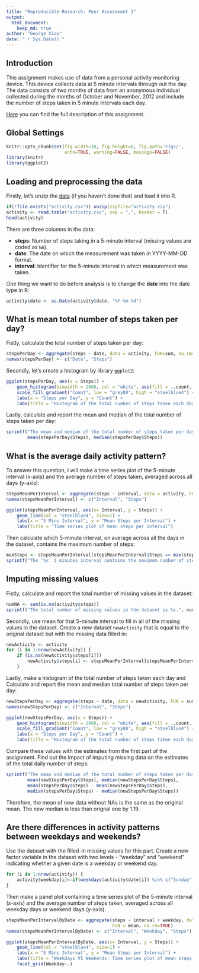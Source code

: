 ```yaml
---
title: "Reproducible Research: Peer Assessment 1"
output: 
  html_document:
    keep_md: true
author: "George Xiao"
date: "`r Sys.Date()`"
---
```


## Introduction
This assignment makes use of data from a personal activity monitoring device. This device collects data at 5 minute intervals through out the day. The data consists of two months of data from an anonymous individual collected during the months of October and November, 2012 and include the number of steps taken in 5 minute intervals each day.

[Here](https://github.com/rdpeng/RepData_PeerAssessment1) you can find the full description of this assignment. 

## Global Settings

```r
knitr::opts_chunk$set(fig.width=10, fig.height=6, fig.path='Figs/',
                      echo=TRUE, warning=FALSE, message=FALSE)
library(knitr)
library(ggplot2)
```

## Loading and preprocessing the data
Firstly, let's unzip the [data](https://d396qusza40orc.cloudfront.net/repdata%2Fdata%2Factivity.zip) (if you haven't done that) and load it into R.

```r
if(!file.exists("activity.csv")) unzip(zipfile="activity.zip")
activity <- read.table("activity.csv", sep = ",", header = T)
head(activity)
```

There are three columns in the data:

- **steps**: Number of steps taking in a 5-minute interval (missing values are coded as `NA`).
- **date**: The date on which the measurement was taken in YYYY-MM-DD format.
- **interval**: Identifier for the 5-minute interval in which measurement was taken.

One thing we want to do before analysis is to change the **date** into the date type in R:

```r
activity$date <- as.Date(activity$date, "%Y-%m-%d")
```

## What is mean total number of steps taken per day?
Fistly, calculate the total number of steps taken per day:

```r
stepsPerDay <- aggregate(steps ~ date, data = activity, FUN=sum, na.rm=TRUE)
names(stepsPerDay) <- c("Date", "Steps")
```

Secondly, let's create a histogram by library `ggplot2`:
```r
ggplot(stepsPerDay, aes(x = Steps)) + 
    geom_histogram(binwidth = 2000, col = "white", aes(fill = ..count..)) +
    scale_fill_gradient("Count", low = "grey80", high = "steelblue4") +
    labs(x = "Steps per Day", y = "Count") + 
    labs(title = "Histogram of the total number of steps taken each day")
```

Lastly, calculate and report the mean and median of the total number of steps taken per day:
```r
sprintf("The mean and median of the total number of steps taken per day is %.2f and %.2f.", 
        mean(stepsPerDay$Steps), median(stepsPerDay$Steps))
```

## What is the average daily activity pattern?
To answer this question, I will make a time series plot of the 5-minute interval (x-axis) and the average number of steps taken, averaged across all days (y-axis):

```r
stepsMeanPerInterval <- aggregate(steps ~ interval, data = activity, FUN = mean, na.rm=TRUE)
names(stepsMeanPerInterval) <- c("Interval", "Steps")

ggplot(stepsMeanPerInterval, aes(x= Interval, y = Steps)) + 
    geom_line(col = "steelblue4", size=1) +
    labs(x = "5 Mins Interval", y = "Mean Steps per Interval") + 
    labs(title = "Time series plot of mean steps per interval")
```

Then calculate which 5-minute interval, on average across all the days in the dataset, contains the maximum number of steps:

```r
maxSteps <- stepsMeanPerInterval[stepsMeanPerInterval$Steps == max(stepsMeanPerInterval$Steps), "Interval"]
sprintf("The '%s' 5 minutes interval contains the maximum number of steps, on average across all the days in the dataset.", maxSteps)
```


## Imputing missing values
Fistly, calculate and report the total number of missing values in the dataset:
```r
numNA <- sum(is.na(activity$steps))
sprintf("The total number of missing values in the dataset is %s.", numNA)
```

Secondly, use mean for that 5-minute interval to fill in all of the missing values in the dataset. Create a new dataset `newActivity` that is equal to the original dataset but with the missing data filled in:

```r
newActivity <- activity 
for (i in 1:nrow(newActivity)) {
    if (is.na(newActivity$steps[i]))
        newActivity$steps[i] <- stepsMeanPerInterval[stepsMeanPerInterval$Interval == newActivity$interval[i], "Steps"]
    }
```

Lastly, make a histogram of the total number of steps taken each day and Calculate and report the mean and median total number of steps taken per day: 

```r
newStepsPerDay <- aggregate(steps ~ date, data = newActivity, FUN = sum, na.rm=TRUE)
names(newStepsPerDay) <- c("Interval", "Steps")

ggplot(newStepsPerDay, aes(x = Steps)) + 
    geom_histogram(binwidth = 2000, col = "white", aes(fill = ..count..)) +
    scale_fill_gradient("Count", low = "grey80", high = "steelblue4") +
    labs(x = "Steps per Day", y = "Count") + 
    labs(title = "Histogram of the total number of steps taken each day")
```

Compare these values with the estimates from the first part of the assignment. Find out the impact of imputing missing data on the estimates of the total daily number of steps:

```r
sprintf("The mean and median of the total number of steps taken per day for the new data is %.2f and %.2f. The difference from the original mean and median is %.2f and %.2f.", 
        mean(newStepsPerDay$Steps), median(newStepsPerDay$Steps),
        mean(stepsPerDay$Steps) - mean(newStepsPerDay$Steps), 
        median(stepsPerDay$Steps) - median(newStepsPerDay$Steps))
```

Therefore, the mean of new data without NAs is the same as the original mean. The new median is less than orignal one by 1.19.

## Are there differences in activity patterns between weekdays and weekends?
Use the dataset with the filled-in missing values for this part. Create a new factor variable in the dataset with two levels - "weekday" and "weekend" indicating whether a given date is a weekday or weekend day.

```r
for (i in 1:nrow(activity)) {
    activity$weekday[i]<-if(weekdays(activity$date[i]) %in% c("Sunday", "Saturday")) "Weekend" else "Weekday"
}
```

Then make a panel plot containing a time series plot of the 5-minute interval (x-axis) and the average number of steps taken, averaged across all weekday days or weekend days (y-axis).

```r
stepsMeanPerIntervalByDate <- aggregate(steps ~ interval + weekday, data = activity, 
                                        FUN = mean, na.rm=TRUE)
names(stepsMeanPerIntervalByDate) <- c("Interval", "Weekday", "Steps")

ggplot(stepsMeanPerIntervalByDate, aes(x= Interval, y = Steps)) + 
    geom_line(col = "steelblue4", size=1) +
    labs(x = "5 Mins Interval", y = "Mean Steps per Interval") + 
    labs(title = "Weekdays VS Weekends: Time series plot of mean steps per interval") +
    facet_grid(Weekday~.)
```


